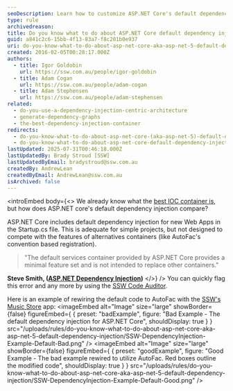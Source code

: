 ```yaml
---
seoDescription: Learn how to customize ASP.NET Core's default dependency injection for a more robust and scalable architecture.
type: rule
archivedreason:
title: Do you know what to do about ASP.NET Core default dependency injection?
guid: a841c2c6-15bb-4f13-83a7-f8c201b0e937
uri: do-you-know-what-to-do-about-asp-net-core-aka-asp-net-5-default-dependency-injection
created: 2016-02-05T00:28:17.000Z
authors:
  - title: Igor Goldobin
    url: https://ssw.com.au/people/igor-goldobin
  - title: Adam Cogan
    url: https://ssw.com.au/people/adam-cogan
  - title: Adam Stephensen
    url: https://ssw.com.au/people/adam-stephensen
related:
  - do-you-use-a-dependency-injection-centric-architecture
  - generate-dependency-graphs
  - the-best-dependency-injection-container
redirects:
  - do-you-know-what-to-do-about-asp-net-core-(aka-asp-net-5)-default-dependency-injection
  - do-you-know-what-to-do-about-asp-net-core-default-dependency-injection
lastUpdated: 2025-07-31T00:46:18.000Z
lastUpdatedBy: Brady Stroud [SSW]
lastUpdatedByEmail: bradystroud@ssw.com.au
createdBy: AndrewLean
createdByEmail: AndrewLean@ssw.com.au
isArchived: false
---
```


<introEmbed
  body={<>
We already know what the [best IOC container is](/the-best-dependency-injection-container), but how does ASP.NET core's default dependency injection compare?

ASP.NET Core includes default dependency injection for new Web Apps in the Startup.cs file. This is adequate for simple projects, but not designed to compete with the features of alternatives containers (like AutoFac's convention based registration).

> "The default services container provided by ASP.NET Core provides a minimal feature set and is not intended to replace other containers."

**Steve Smith, ([ASP.NET Dependency Injection](https://docs.microsoft.com/en-us/aspnet/core/fundamentals/dependency-injection?view=aspnetcore-5.0&WT.mc_id=DT-MVP-33518))**
  </>}
/>
You can quickly flag this error and any more by using the [SSW Code Auditor](https://codeauditor.com/).

Here is an example of rewiring the default code to AutoFac with the [SSW's Music Store](https://github.com/SSWConsulting/enterprise-musicstore-ui-angular2) app:
<imageEmbed
  alt="Image"
  size="large"
  showBorder={false}
  figureEmbed={ {
    preset: "badExample",
    figure: "Bad Example - The default dependency injection for ASP.NET Core",
    shouldDisplay: true
  } }
  src="/uploads/rules/do-you-know-what-to-do-about-asp-net-core-aka-asp-net-5-default-dependency-injection/SSW-DependencyInjection-Example-Default-Bad.png"
/>
<imageEmbed
  alt="Image"
  size="large"
  showBorder={false}
  figureEmbed={ {
    preset: "goodExample",
    figure: "Good Example - The bad example rewired to utilize AutoFac. Red boxes outline the modified code",
    shouldDisplay: true
  } }
  src="/uploads/rules/do-you-know-what-to-do-about-asp-net-core-aka-asp-net-5-default-dependency-injection/SSW-DependencyInjection-Example-Default-Good.png"
/>
